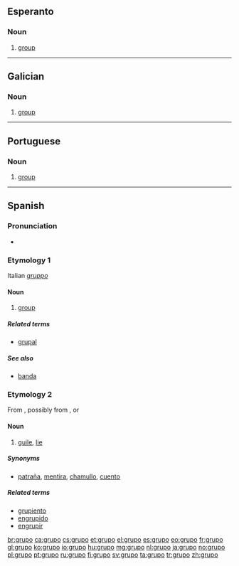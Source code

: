 ==Esperanto==

===Noun===
{{eo-noun}}

# [[group]]

----

==Galician==

===Noun===
{{gl-noun|m}}

# [[group]]

----

==Portuguese==

===Noun===
{{pt-noun|m}}

# [[group]]

----

==Spanish==

===Pronunciation===
* {{hyphenation|gru|po}}

===Etymology 1===
Italian ''[[gruppo]]''

====Noun====
{{es-noun|m}}

# [[group]]

=====Related terms=====
* [[grupal]] {{pos_a}}

=====See also=====
* [[banda]] {{f}}

===Etymology 2===
From {{etyl|Lunfardo|es}}, possibly from {{etyl|fr|es}} {{term|lang=fr|croupier}}, or {{etyl|it|es}} {{term|lang=it|groppo}}

====Noun====
{{es-noun|m}}

# {{context|Chile|Argentina|Uruguay|colloquial}} [[guile]], [[lie]]

=====Synonyms=====
* {{sense|lie}} [[patraña]], [[mentira]], [[chamullo]], [[cuento]]

=====Related terms=====
* [[grupiento]]
* [[engrupido]]
* [[engrupir]]

[[br:grupo]]
[[ca:grupo]]
[[cs:grupo]]
[[et:grupo]]
[[el:grupo]]
[[es:grupo]]
[[eo:grupo]]
[[fr:grupo]]
[[gl:grupo]]
[[ko:grupo]]
[[io:grupo]]
[[hu:grupo]]
[[mg:grupo]]
[[nl:grupo]]
[[ja:grupo]]
[[no:grupo]]
[[pl:grupo]]
[[pt:grupo]]
[[ru:grupo]]
[[fi:grupo]]
[[sv:grupo]]
[[ta:grupo]]
[[tr:grupo]]
[[zh:grupo]]